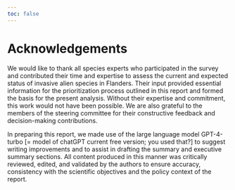 ```yaml
---
toc: false
---
```


# Acknowledgements {-}

We would like to thank all species experts who participated in the survey and contributed their time and expertise to assess the current and expected status of invasive alien species in Flanders. 
Their input provided essential information for the prioritization process outlined in this report and formed the basis for the present analysis. 
Without their expertise and commitment, this work would not have been possible.
We are also grateful to the members of the steering committee for their constructive feedback and decision-making contributions.

In preparing this report, we made use of the large language model GPT-4-turbo [= model of chatGPT current free version; you used that?] to suggest writing improvements and to assist in drafting the summary and executive summary sections. All content produced in this manner was critically reviewed, edited, and validated by the authors to ensure accuracy, consistency with the scientific objectives and the policy context of the report.
